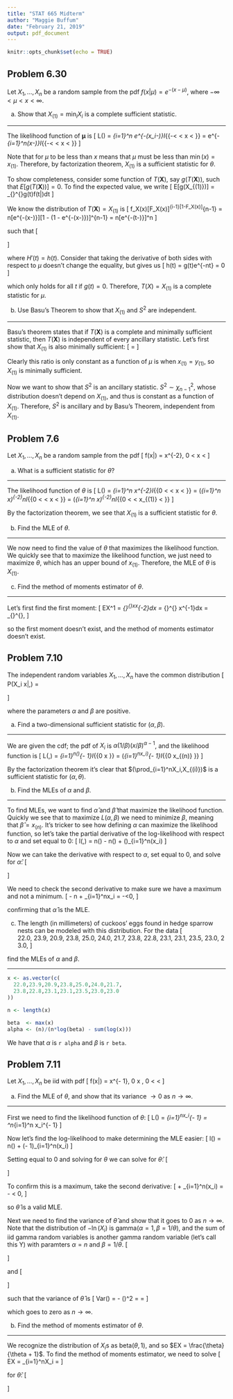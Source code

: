 ```yaml
---
title: "STAT 665 Midterm"
author: "Maggie Buffum"
date: "February 21, 2019"
output: pdf_document
---
```


```r
knitr::opts_chunk$set(echo = TRUE)
```

## Problem 6.30
Let $X_1,\dots,X_n$ be a random sample from the pdf $f(x|\mu) = e^{-(x-\mu)}$, where $-\infty < \mu < x < \infty$.
  
(a) Show that $X_{(1)}=\min_iX_i$ is a complete sufficient statistic.
  
---
  
The likelihood function of $\mathbf{\mu}$ is
\[
L(\theta) = \prod_{i=1}^n e^{-(x_i-\mu)}I_{\{-\infty < \mu < x < \infty\}} = e^{-\sum_{i=1}^n(x-\mu)}I_{\{-\infty < \mu < x < \infty\}}
\]
  
Note that for $\mu$ to be less than $x$ means that $\mu$ must be less than $\min(x) = x_{(1)}$. Therefore, by factorization theorem, $X_{(1)}$ is a sufficient statistic for $\theta$.
  
To show completeness, consider some function of $T(\mathbf{X})$, say $g(T(\mathbf{X}))$, such that $E[g(T(\mathbf{X}))] = 0$. To find the expected value, we write
\[
E[g(X_{(1)})] = \int_{\mu}^{\infty}g(t)f(t|\mathbf{x})dt
\]
  
We know the distribution of $T(\mathbf{X}) = X_{(1)}$ is
\[
\frac{n!}{(n-1)!(i-1)!}f_X(x)[F_X(x)]^{i-1}[1-F_X(x)]^{n-1} = n[e^{-(x-\mu)}][1 - (1 - e^{-(x-\mu)})]^{n-1} = n[e^{-(t-\mu)}]^n
\]
  
such that
\[
\begin{aligned}
E[g(X_{(1)})] &= \int_{\mu}^{\infty}g(t)n[e^{-(t-\mu)}]^ndt = 0\\
&\implies ne^{n\mu}\int_{\mu}^{\infty}g(t)e^{-nt}dt = 0\\
&\implies \int_{\mu}^{\infty}g(t)e^{-nt}dt = 0\\
&\implies \int_{\mu}^{\infty}h(t)dt = 0\\
&\implies H(t)_{t \rightarrow \infty} - H(\mu) = 0\\
\end{aligned}
\]
  
where $H'(t) = h(t)$. Consider that taking the derivative of both sides with respect to $\mu$ doesn't change the equality, but gives us
\[
h(t) = g(t)e^{-nt} = 0
\]
  
which only holds for all $t$ if $g(t) = 0$. Therefore, $T(X)=X_{(1)}$ is a complete statistic for $\mu$.
  
(b) Use Basu's Theorem to show that $X_{(1)}$ and $S^2$ are independent.
  
---
  
Basu's theorem states that if $T(\mathbf{X})$ is a complete and minimally sufficient statistic, then $T(\mathbf{X})$ is independent of every ancillary statistic. Let's first show that $X_{(1)}$ is also minimally sufficient:
\[
\frac{e^{-\sum_{i=1}^n x_i}e^{- n\mu}I_{\{\infty < \mu<x_{(1)}<\infty\}}}{e^{-\sum_{i=1}^n y_i}e^{- n\mu}I_{\{\infty < \mu<y_{(1)}<\infty\}}} = \frac{e^{-\sum_{i=1}^n x_i}I_{\{\infty < \mu<x_{(1)}<\infty\}}}{e^{-\sum_{i=1}^n y_i}I_{\{\infty < \mu<y_{(1)}<\infty\}}}
\]
  
Clearly this ratio is only constant as a function of $\mu$ is when $x_{(1)} = y_{(1)}$, so $X_{(1)}$ is minimally sufficient.
  
Now we want to show that $S^2$ is an ancillary statistic. $S^2 \sim \chi^2_{n-1}$, whose distribution doesn't depend on $X_{(1)}$, and thus is constant as a function of $X_{(1)}$. Therefore, $S^2$ is ancillary and by Basu's Theorem, independent from $X_{(1)}$.
  
## Problem 7.6
Let $X_1,\dots,X_n$ be a random sample from the pdf
\[
f(x|\theta) = \theta x^{-2},\ 0 < \theta \le x < \infty
\]
  
(a) What is a sufficient statistic for $\theta$?
  
---
  
The likelihood function of $\theta$ is
\[
L(\theta) = \prod_{i=1}^n \theta x^{-2}I_{\{0 < \theta < x < \infty\}} =  \left(\prod_{i=1}^n x\right)^{-2}\theta^nI_{\{0 < \theta < x < \infty\}} = \left(\prod_{i=1}^n x\right)^{-2}\theta^nI_{\{0 < \theta < x_{(1)} < \infty\}}
\]
  
By the factorization theorem, we see that $X_{(1)}$ is a sufficient statistic for $\theta$.
  
(b) Find the MLE of $\theta$.
  
---
  
We now need to find the value of $\theta$ that maximizes the likelihood function. We quickly see that to maximize the likelihood function, we just need to maximize $\theta$, which has an upper bound of $x_{(1)}$. Therefore, the MLE of $\theta$ is $X_{(1)}$.
  
(c) Find the method of moments estimator of $\theta$.
  
---
  
Let's first find the first moment:
\[
EX^1 = \int_{\theta}^{\infty}x\theta x^{-2}dx = \int_{\theta}^{\infty} \theta x^{-1}dx = \theta\left[-x^{-2}\right]_{\theta}^{\infty},
\]
  
so the first moment doesn't exist, and the method of moments estimator doesn't exist.
  
## Problem 7.10
The independent random variables $X_1,\dots,X_n$ have the common distribution
\[
P(X_i \le x|\alpha,\beta) =
\begin{cases}
0 & \text{if }x < 0\\
(x/\beta)^{\alpha} & \text{if }0 \le x \le \beta\\
1 & \text{if }x > \beta
\end{cases}
\]
  
where the parameters $\alpha$ and $\beta$ are positive.
  
(a) Find a two-dimensional sufficient statistic for $(\alpha,\beta)$.
  
---
  
We are given the cdf; the pdf of $X_i$ is $\alpha(1/\beta)(x/\beta)^{\alpha - 1}$, and the likelihood function is
\[
L(\alpha,\beta) = \prod_{i=1}^n\frac{\alpha}{\beta}\left(\frac{x_i}{\beta}\right)^{\alpha - 1}I_{\{0 \le x \le \beta\}} = \frac{\alpha^n}{\beta^{ n\alpha}}\left(\prod_{i=1}^nx_i\right)^{\alpha - 1}I_{\{0 \le x_{(n)} \le \beta\}}
\]
  
By the factorization theorem it's clear that $(\prod_{i=1}^nX_i,X_{(i)})$ is a sufficient statistic for $(\alpha,\theta)$.
  
(b) Find the MLEs of $\alpha$ and $\beta$.
  
---
  
To find MLEs, we want to find $\hat\alpha$ and $\hat\beta$ that maximize the likelihood function. Quickly we see that to maximize $L(\alpha,\beta)$ we need to minimize $\beta$, meaning that $\hat\beta = x_{(n)}$. It's tricker to see how defining $\alpha$ can maximize the likelihood function, so let's take the partial derivative of the log-likelihood with respect to $\alpha$ and set equal to 0:
\[
l(\alpha,\beta) = n\ln(\alpha) - n\alpha\ln(\beta) + (\alpha-1)\sum_{i=1}^n\ln(x_i)
\]
  
Now we can take the derivative with respect to $\alpha$, set equal to 0, and solve for $\hat\alpha$:
\[
\begin{aligned}
\frac{dl}{d\alpha} &= \frac{n}{\alpha} - n\ln{\beta} + \sum_{i=1}^nx_i = 0\\
&\implies \frac{n}{\alpha} = n\ln{\beta} - \sum_{i=1}^nx_i\\
&\implies \hat\alpha = \frac{n}{n\ln{\beta} - \sum_{i=1}^nx_i}\\
\end{aligned}
\]
  
We need to check the second derivative to make sure we have a maximum and not a minimum.
\[
\frac{d}{d\alpha} \frac{n}{\alpha} - n\ln{\beta} + \sum_{i=1}^nx_i = -\frac{n}{\alpha^2}<0,
\]
  
confirming that $\hat\alpha$ is the MLE.
  
(c) The length (in millimeters) of cuckoos' eggs found in hedge sparrow nests can be modeled with this distribution. For the data
\[
22.0,\ 23.9,\ 20.9,\ 23.8,\ 25.0,\ 24.0,\ 21.7,\ 23.8,\ 22.8,\ 23.1,\ 23.1,\ 23.5,\ 23.0,\ 23.0,
\]
  
find the MLEs of $\alpha$ and $\beta$.
  
---
  
```r
x <- as.vector(c(
  22.0,23.9,20.9,23.8,25.0,24.0,21.7,
  23.8,22.8,23.1,23.1,23.5,23.0,23.0
))

n <- length(x)

beta  <- max(x)
alpha <- (n)/(n*log(beta) - sum(log(x)))

```
  
We have that $\alpha$ is `r alpha` and $\beta$ is `r beta`.
  
## Problem 7.11
Let $X_1,\dots,X_n$ be iid with pdf
\[
f(x|\theta) = \theta x^{\theta - 1},\ 0 \le x \le 1,\ 0 < \theta < \infty
\]
  
(a) Find the MLE of $\theta$, and show that its variance $\rightarrow 0$ as $n \rightarrow \infty$.
  
---
  
First we need to find the likelihood function of $\theta$:
\[
L(\theta) = \prod_{i=1}^n\theta x_i^{\theta - 1} = \theta^n\prod_{i=1}^n x_i^{\theta - 1}
\]
  
Now let's find the log-likelihood to make determining the MLE easier:
\[
l(\theta) = n\ln(\theta) + (\theta - 1)\sum_{i=1}^n\ln(x_i)
\]
  
Setting equal to 0 and solving for $\theta$ we can solve for $\hat\theta$:
\[
\begin{aligned}
\frac{dl}{d\theta} &= \frac{n}{\theta} + \sum_{i=1}^n\ln(x_i) = 0\\
&\implies \hat\theta  = -\frac{n}{\sum_{i=1}^n\ln(x_i)}\\
&\implies \hat\theta=\left(-\frac{1}{n}\sum_{i=1}^n\ln(x_i)\right)^{-1}
\end{aligned}
\]
  
To confirm this is a maximum, take the second derivative:
\[
\frac{d}{d\theta}\frac{n}{\theta} + \sum_{i=1}^n\ln(x_i) = -\frac{n}{\theta^2} < 0,
\]
  
so $\hat\theta$ is a valid MLE.
  
Next we need to find the variance of $\hat\theta$ and show that it goes to 0 as $n \rightarrow \infty$. Note that the distribution of $-\ln(X_i)$ is gamma($\alpha = 1,\beta = 1/\theta$), and the sum of iid gamma random variables is another gamma random variable (let's call this Y) with paramters $\alpha = n$ and $\beta = 1/\theta$.
\[
\begin{aligned}
E[n/Y] &= \int_{0}^{\infty}\frac{1}{\Gamma(n)(1/\theta)^n}\frac{n}{y}y^{n-1}e^{-y/(1/\theta)}dy\\
&=\frac{n\theta^n}{\Gamma(n)}\int_{0}^{\infty}y^{(n-1)-1}e^{-y\theta}dy\\
&=\frac{n\theta^n\Gamma(n-1)}{\Gamma(n)\theta^{n-1}}\int_{0}^{\infty}\frac{\theta^{n-1}}{\Gamma(n-1)}y^{(n-1)-1}e^{-y\theta}dy\\
&=\frac{n\theta}{n-1}
\end{aligned}
\]
  
and
\[
\begin{aligned}
E[n/Y^2] &= \int_{0}^{\infty}\frac{1}{\Gamma(n)(1/\theta)^n}\frac{n^2}{y^2}y^{n-1}e^{-y/(1/\theta)}dy\\
&=\frac{n^2\theta^n}{\Gamma(n)}\int_{0}^{\infty}y^{(n-2)-1}e^{-y\theta}dy\\
&=\frac{n^2\theta^n\Gamma(n-2)}{\Gamma(n)\theta^{n-2}}\int_{0}^{\infty}\frac{\theta^{n-2}}{\Gamma(n-2)}y^{(n-1)-1}e^{-y\theta}dy\\
&=\frac{n^2\theta^2}{(n-1)(n-2)}
\end{aligned}
\]
  
such that the variance of $\hat\theta$ is
\[
Var(\hat\theta) = \frac{n^2\theta^2}{(n-1)(n-2)} - \left(\frac{n\theta}{n-1}\right)^2 = \frac{n^2\theta^2(n-1) - n^2\theta^2(n-2)}{(n-1)^2(n-2)} = \frac{n^2\theta^2}{(n-1)^2(n-2)}
\]
  
which goes to zero as $n\rightarrow \infty$.
  
(b) Find the method of moments estimator of $\theta$.
  
---
  
We recognize the distribution of $X_i$s as beta($\theta,1$), and so $EX = \frac{\theta}{\theta + 1}$. To find the method of moments estimator, we need to solve
\[
EX = \frac{1}{n}\sum_{i=1}^nX_i = \frac{\theta}{\theta + 1}
\]
  
for $\hat\theta$:
\[
\begin{aligned}
&\frac{1}{n}\sum_{i=1}^nX_i = \frac{\theta}{\theta + 1}\\
&\implies \theta \frac{1}{n}\sum_{i=1}^nX_i + \frac{1}{n}\sum_{i=1}^nX_i = \theta\\
&\implies \frac{1}{n}\sum_{i=1}^nX_i = \theta\left(1 - \frac{1}{n}\sum_{i=1}^nX_i\right)\\
&\implies \hat\theta = \frac{\frac{1}{n}\sum_{i=1}^nX_i}{1 - \frac{1}{n}\sum_{i=1}^nX_i}
\end{aligned}
\]































































